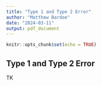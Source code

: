```yaml
---
title: "Type 1 and Type 2 Error"
author: "Matthew Bardoe"
date: "2024-03-11"
output: pdf_document
---
```


```r
knitr::opts_chunk$set(echo = TRUE)
```

## Type 1 and Type 2 Error

TK
